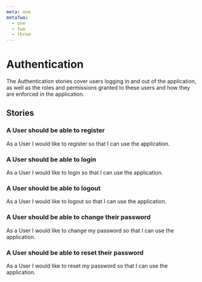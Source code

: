 ```yaml
---
meta: one
metaTwo:
  - one
  - two
  - three
---
```



# Authentication

The Authentication stories cover users logging in and out of the application, as well as the roles and permissions granted to these users and how they are enforced in the application.

## Stories

### A User should be able to register

As a User I would like to register so that I can use the application.

### A User should be able to login

As a User I would like to login so that I can use the application.

### A User should be able to logout

As a User I would like to logout so that I can use the application.

### A User should be able to change their password

As a User I would like to change my password so that I can use the application.

### A User should be able to reset their password

As a User I would like to reset my password so that I can use the application.
